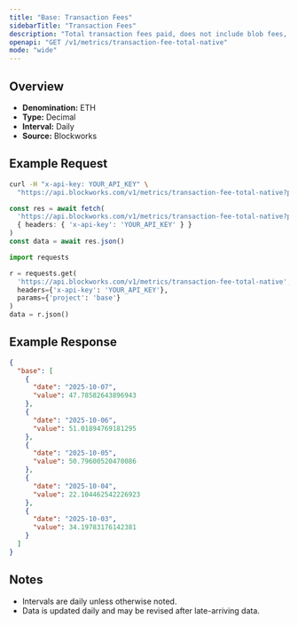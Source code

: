 ```yaml
---
title: "Base: Transaction Fees"
sidebarTitle: "Transaction Fees"
description: "Total transaction fees paid, does not include blob fees, out-of-protocol tips, or additional sources of revenue"
openapi: "GET /v1/metrics/transaction-fee-total-native"
mode: "wide"
---
```


## Overview

- **Denomination:** ETH
- **Type:** Decimal
- **Interval:** Daily
- **Source:** Blockworks

## Example Request

<CodeGroup>

```bash cURL
curl -H "x-api-key: YOUR_API_KEY" \
  "https://api.blockworks.com/v1/metrics/transaction-fee-total-native?project=base"
```

```typescript TypeScript
const res = await fetch(
  'https://api.blockworks.com/v1/metrics/transaction-fee-total-native?project=base',
  { headers: { 'x-api-key': 'YOUR_API_KEY' } }
)
const data = await res.json()
```

```python Python
import requests

r = requests.get(
  'https://api.blockworks.com/v1/metrics/transaction-fee-total-native',
  headers={'x-api-key': 'YOUR_API_KEY'},
  params={'project': 'base'}
)
data = r.json()
```

</CodeGroup>

## Example Response

```json
{
  "base": [
    {
      "date": "2025-10-07",
      "value": 47.78582643896943
    },
    {
      "date": "2025-10-06",
      "value": 51.01894769181295
    },
    {
      "date": "2025-10-05",
      "value": 50.79600520470086
    },
    {
      "date": "2025-10-04",
      "value": 22.104462542226923
    },
    {
      "date": "2025-10-03",
      "value": 34.19783176142381
    }
  ]
}
```

## Notes
- Intervals are daily unless otherwise noted.
- Data is updated daily and may be revised after late-arriving data.